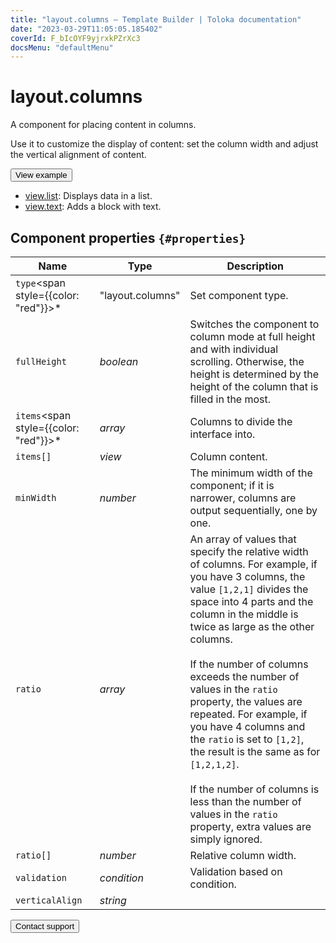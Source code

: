 ```yaml
---
title: "layout.columns — Template Builder | Toloka documentation"
date: "2023-03-29T11:05:05.185402"
coverId: F_bIcOYF9yjrxkPZrXc3
docsMenu: "defaultMenu"
---
```



# layout.columns

A component for placing content in columns.

Use it to customize the display of content: set the column width and adjust the vertical alignment of content.

<Button view="defaultInverse" size="l" type="link" url="https://ya.cc/t/W-APYFlT3xtrzV">View example</Button>

<Cut title="Components used in the example">

- [view.list](/docs/template-builder/reference/view.list): Displays data in a list.
- [view.text](/docs/template-builder/reference/view.text): Adds a block with text.

</Cut>

## Component properties `{#properties}`

**Name** | **Type** | **Description**
----- | ----- | -----
`type`<span style={{color: "red"}}>\*</span> | "layout.columns" | Set component type.
`fullHeight` | _boolean_ | Switches the component to column mode at full height and with individual scrolling. Otherwise, the height is determined by the height of the column that is filled in the most.
`items`<span style={{color: "red"}}>\*</span> | _array_ | Columns to divide the interface into.
`items[]` | _view_ | Column content.
`minWidth` | _number_ | The minimum width of the component; if it is narrower, columns are output sequentially, one by one.
`ratio` | _array_ | An array of values that specify the relative width of columns. For example, if you have 3 columns, the value `[1,2,1]` divides the space into 4 parts and the column in the middle is twice as large as the other columns.<br/><br/>If the number of columns exceeds the number of values in the `ratio` property, the values are repeated. For example, if you have 4 columns and the `ratio` is set to `[1,2]`, the result is the same as for `[1,2,1,2]`.<br/><br/>If the number of columns is less than the number of values in the `ratio` property, extra values are simply ignored.
`ratio[]` | _number_ | Relative column width.
`validation` | _condition_ | Validation based on condition.
`verticalAlign` | _string_ | <LayoutColumnsTable1/>

<Button view="defaultInverse" size="l" type="link" url="/docs/guide/troubleshooting/support?form-source=template-builder-reference-layout-columns">Contact support</Button>